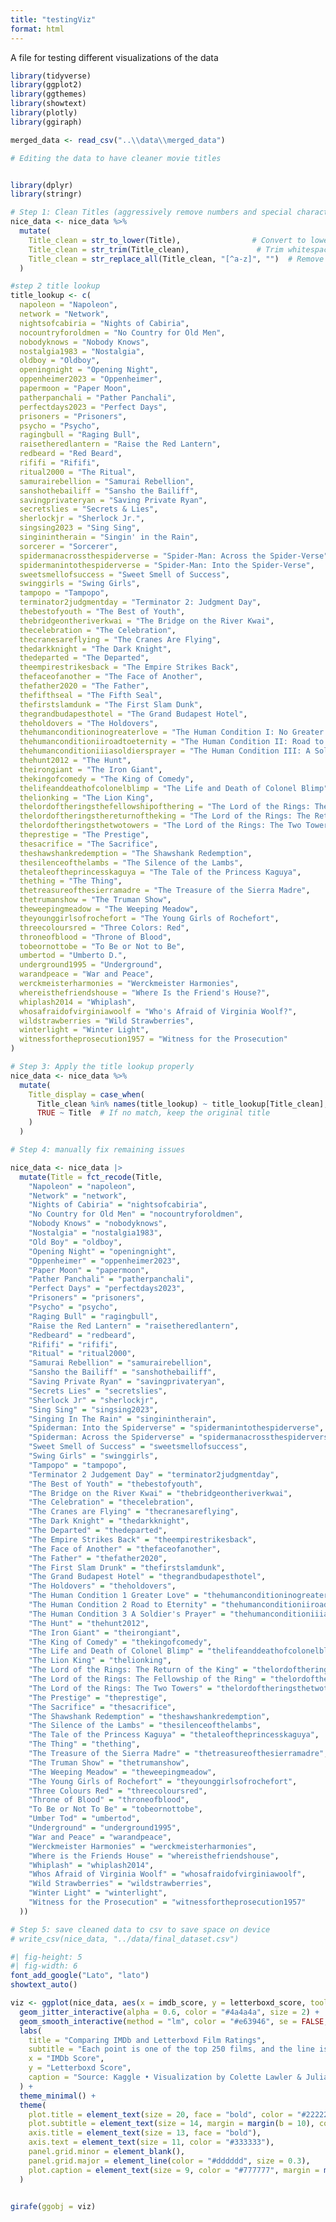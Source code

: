 ```yaml
---
title: "testingViz"
format: html
---
```


A file for testing different visualizations of the data

```r
library(tidyverse)
library(ggplot2)
library(ggthemes)
library(showtext)
library(plotly)
library(ggiraph)

merged_data <- read_csv("..\\data\\merged_data")
```

```r
# Editing the data to have cleaner movie titles


library(dplyr)
library(stringr)

# Step 1: Clean Titles (aggressively remove numbers and special characters)
nice_data <- nice_data %>%
  mutate(
    Title_clean = str_to_lower(Title),                # Convert to lowercase
    Title_clean = str_trim(Title_clean),               # Trim whitespace
    Title_clean = str_replace_all(Title_clean, "[^a-z]", "")  # Remove everything except letters
  )

#step 2 title lookup 
title_lookup <- c(
  napoleon = "Napoleon",
  network = "Network",
  nightsofcabiria = "Nights of Cabiria",
  nocountryforoldmen = "No Country for Old Men",
  nobodyknows = "Nobody Knows",
  nostalgia1983 = "Nostalgia",
  oldboy = "Oldboy",
  openingnight = "Opening Night",
  oppenheimer2023 = "Oppenheimer",
  papermoon = "Paper Moon",
  patherpanchali = "Pather Panchali",
  perfectdays2023 = "Perfect Days",
  prisoners = "Prisoners",
  psycho = "Psycho",
  ragingbull = "Raging Bull",
  raisetheredlantern = "Raise the Red Lantern",
  redbeard = "Red Beard",
  rififi = "Rififi",
  ritual2000 = "The Ritual",
  samurairebellion = "Samurai Rebellion",
  sanshothebailiff = "Sansho the Bailiff",
  savingprivateryan = "Saving Private Ryan",
  secretslies = "Secrets & Lies",
  sherlockjr = "Sherlock Jr.",
  singsing2023 = "Sing Sing",
  singinintherain = "Singin' in the Rain",
  sorcerer = "Sorcerer",
  spidermanacrossthespiderverse = "Spider-Man: Across the Spider-Verse",
  spidermanintothespiderverse = "Spider-Man: Into the Spider-Verse",
  sweetsmellofsuccess = "Sweet Smell of Success",
  swinggirls = "Swing Girls",
  tampopo = "Tampopo",
  terminator2judgmentday = "Terminator 2: Judgment Day",
  thebestofyouth = "The Best of Youth",
  thebridgeontheriverkwai = "The Bridge on the River Kwai",
  thecelebration = "The Celebration",
  thecranesareflying = "The Cranes Are Flying",
  thedarkknight = "The Dark Knight",
  thedeparted = "The Departed",
  theempirestrikesback = "The Empire Strikes Back",
  thefaceofanother = "The Face of Another",
  thefather2020 = "The Father",
  thefifthseal = "The Fifth Seal",
  thefirstslamdunk = "The First Slam Dunk",
  thegrandbudapesthotel = "The Grand Budapest Hotel",
  theholdovers = "The Holdovers",
  thehumanconditioninogreaterlove = "The Human Condition I: No Greater Love",
  thehumanconditioniiroadtoeternity = "The Human Condition II: Road to Eternity",
  thehumanconditioniiiasoldiersprayer = "The Human Condition III: A Soldier's Prayer",
  thehunt2012 = "The Hunt",
  theirongiant = "The Iron Giant",
  thekingofcomedy = "The King of Comedy",
  thelifeanddeathofcolonelblimp = "The Life and Death of Colonel Blimp",
  thelionking = "The Lion King",
  thelordoftheringsthefellowshipofthering = "The Lord of the Rings: The Fellowship of the Ring",
  thelordoftheringsthereturnoftheking = "The Lord of the Rings: The Return of the King",
  thelordoftheringsthetwotowers = "The Lord of the Rings: The Two Towers",
  theprestige = "The Prestige",
  thesacrifice = "The Sacrifice",
  theshawshankredemption = "The Shawshank Redemption",
  thesilenceofthelambs = "The Silence of the Lambs",
  thetaleoftheprincesskaguya = "The Tale of the Princess Kaguya",
  thething = "The Thing",
  thetreasureofthesierramadre = "The Treasure of the Sierra Madre",
  thetrumanshow = "The Truman Show",
  theweepingmeadow = "The Weeping Meadow",
  theyounggirlsofrochefort = "The Young Girls of Rochefort",
  threecoloursred = "Three Colors: Red",
  throneofblood = "Throne of Blood",
  tobeornottobe = "To Be or Not to Be",
  umbertod = "Umberto D.",
  underground1995 = "Underground",
  warandpeace = "War and Peace",
  werckmeisterharmonies = "Werckmeister Harmonies",
  whereisthefriendshouse = "Where Is the Friend's House?",
  whiplash2014 = "Whiplash",
  whosafraidofvirginiawoolf = "Who's Afraid of Virginia Woolf?",
  wildstrawberries = "Wild Strawberries",
  winterlight = "Winter Light",
  witnessfortheprosecution1957 = "Witness for the Prosecution"
)

# Step 3: Apply the title lookup properly
nice_data <- nice_data %>%
  mutate(
    Title_display = case_when(
      Title_clean %in% names(title_lookup) ~ title_lookup[Title_clean],
      TRUE ~ Title  # If no match, keep the original title
    )
  )

# Step 4: manually fix remaining issues

nice_data <- nice_data |>
  mutate(Title = fct_recode(Title,
    "Napoleon" = "napoleon",
    "Network" = "network",
    "Nights of Cabiria" = "nightsofcabiria",
    "No Country for Old Men" = "nocountryforoldmen",
    "Nobody Knows" = "nobodyknows",
    "Nostalgia" = "nostalgia1983",
    "Old Boy" = "oldboy",
    "Opening Night" = "openingnight",
    "Oppenheimer" = "oppenheimer2023",
    "Paper Moon" = "papermoon",
    "Pather Panchali" = "patherpanchali",
    "Perfect Days" = "perfectdays2023",
    "Prisoners" = "prisoners",
    "Psycho" = "psycho",
    "Raging Bull" = "ragingbull",
    "Raise the Red Lantern" = "raisetheredlantern",
    "Redbeard" = "redbeard",
    "Rififi" = "rififi",
    "Ritual" = "ritual2000",
    "Samurai Rebellion" = "samurairebellion",
    "Sansho the Bailiff" = "sanshothebailiff",
    "Saving Private Ryan" = "savingprivateryan",
    "Secrets Lies" = "secretslies",
    "Sherlock Jr" = "sherlockjr",
    "Sing Sing" = "singsing2023",
    "Singing In The Rain" = "singinintherain",
    "Spiderman: Into the Spiderverse" = "spidermanintothespiderverse",
    "Spiderman: Across the Spiderverse" = "spidermanacrossthespiderverse",
    "Sweet Smell of Success" = "sweetsmellofsuccess",
    "Swing Girls" = "swinggirls",
    "Tampopo" = "tampopo",
    "Terminator 2 Judgement Day" = "terminator2judgmentday",
    "The Best of Youth" = "thebestofyouth",
    "The Bridge on the River Kwai" = "thebridgeontheriverkwai",
    "The Celebration" = "thecelebration",
    "The Cranes are Flying" = "thecranesareflying",
    "The Dark Knight" = "thedarkknight",
    "The Departed" = "thedeparted",
    "The Empire Strikes Back" = "theempirestrikesback",
    "The Face of Another" = "thefaceofanother",
    "The Father" = "thefather2020",
    "The First Slam Drunk" = "thefirstslamdunk",
    "The Grand Budapest Hotel" = "thegrandbudapesthotel",
    "The Holdovers" = "theholdovers",
    "The Human Condition 1 Greater Love" = "thehumanconditioninogreaterlove",
    "The Human Condition 2 Road to Eternity" = "thehumanconditioniiroadtoeternity",
    "The Human Condition 3 A Soldier's Prayer" = "thehumanconditioniiiasoldiersprayer",
    "The Hunt" = "thehunt2012",
    "The Iron Giant" = "theirongiant",
    "The King of Comedy" = "thekingofcomedy",
    "The Life and Death of Colonel Blimp" = "thelifeanddeathofcolonelblimp",
    "The Lion King" = "thelionking",
    "The Lord of the Rings: The Return of the King" = "thelordoftheringsthereturnoftheking",
    "The Lord of the Rings: The Fellowship of the Ring" = "thelordoftheringsthefellowshipofthering",
    "The Lord of the Rings: The Two Towers" = "thelordoftheringsthetwotowers",
    "The Prestige" = "theprestige",
    "The Sacrifice" = "thesacrifice",
    "The Shawshank Redemption" = "theshawshankredemption",
    "The Silence of the Lambs" = "thesilenceofthelambs",
    "The Tale of the Princess Kaguya" = "thetaleoftheprincesskaguya",
    "The Thing" = "thething",
    "The Treasure of the Sierra Madre" = "thetreasureofthesierramadre",
    "The Truman Show" = "thetrumanshow",
    "The Weeping Meadow" = "theweepingmeadow",
    "The Young Girls of Rochefort" = "theyounggirlsofrochefort",
    "Three Colours Red" = "threecoloursred",
    "Throne of Blood" = "throneofblood",
    "To Be or Not To Be" = "tobeornottobe",
    "Umber Tod" = "umbertod",
    "Underground" = "underground1995",
    "War and Peace" = "warandpeace",
    "Werckmeister Harmonies" = "werckmeisterharmonies",
    "Where is the Friends House" = "whereisthefriendshouse",
    "Whiplash" = "whiplash2014",
    "Whos Afraid of Virginia Woolf" = "whosafraidofvirginiawoolf",
    "Wild Strawberries" = "wildstrawberries",
    "Winter Light" = "winterlight",
    "Witness for the Prosecution" = "witnessfortheprosecution1957"
  ))

# Step 5: save cleaned data to csv to save space on device
# write_csv(nice_data, "../data/final_dataset.csv")

```


```r
#| fig-height: 5
#| fig-width: 6
font_add_google("Lato", "lato")
showtext_auto()

viz <- ggplot(nice_data, aes(x = imdb_score, y = letterboxd_score, tooltip = Title)) +
  geom_jitter_interactive(alpha = 0.6, color = "#4a4a4a", size = 2) +
  geom_smooth_interactive(method = "lm", color = "#e63946", se = FALSE, size = 1.2) +
  labs(
    title = "Comparing IMDb and Letterboxd Film Ratings",
    subtitle = "Each point is one of the top 250 films, and the line is a linear model illustrating their relationship.",
    x = "IMDb Score",
    y = "Letterboxd Score",
    caption = "Source: Kaggle • Visualization by Colette Lawler & Julia Prewitt"
  ) +
  theme_minimal() +
  theme(
    plot.title = element_text(size = 20, face = "bold", color = "#222222"),
    plot.subtitle = element_text(size = 14, margin = margin(b = 10), color = "#555555"),
    axis.title = element_text(size = 13, face = "bold"),
    axis.text = element_text(size = 11, color = "#333333"),
    panel.grid.minor = element_blank(),
    panel.grid.major = element_line(color = "#dddddd", size = 0.3),
    plot.caption = element_text(size = 9, color = "#777777", margin = margin(t = 10))
  )


girafe(ggobj = viz)

```
